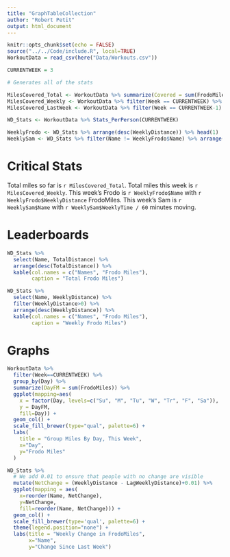 ```yaml
---
title: "GraphTableCollection"
author: "Robert Petit"
output: html_document
---
```


```r
knitr::opts_chunk$set(echo = FALSE)
source("../../Code/include.R", local=TRUE)
WorkoutData = read_csv(here("Data/Workouts.csv"))

CURRENTWEEK = 3
```


``` r
# Generates all of the stats

MilesCovered_Total <- WorkoutData %>% summarize(Covered = sum(FrodoMiles)) %>% pull(Covered)
MilesCovered_Weekly <- WorkoutData %>% filter(Week == CURRENTWEEK) %>% summarize(Covered = sum(FrodoMiles)) %>% pull(Covered)
MilesCovered_LastWeek <- WorkoutData %>% filter(Week == CURRENTWEEK-1) %>% summarize(Covered = sum(FrodoMiles)) %>% pull(Covered)

WD_Stats <- WorkoutData %>% Stats_PerPerson(CURRENTWEEK)

WeeklyFrodo <- WD_Stats %>% arrange(desc(WeeklyDistance)) %>% head(1)
WeeklySam <- WD_Stats %>% filter(Name != WeeklyFrodo$Name) %>% arrange(desc(WeeklyTime)) %>% head(1)
```

# Critical Stats
Total miles so far is `r MilesCovered_Total`. Total miles this week is `r MilesCovered_Weekly`. This week's Frodo is `r WeeklyFrodo$Name` with `r WeeklyFrodo$WeeklyDistance` FrodoMiles. This week's Sam is `r WeeklySam$Name` with `r WeeklySam$WeeklyTime / 60` minutes moving.

# Leaderboards
```r
WD_Stats %>%
  select(Name, TotalDistance) %>%
  arrange(desc(TotalDistance)) %>%
  kable(col.names = c("Names", "Frodo Miles"),
        caption = "Total Frodo Miles")
```

```r
WD_Stats %>%
  select(Name, WeeklyDistance) %>%
  filter(WeeklyDistance>0) %>%
  arrange(desc(WeeklyDistance)) %>%
  kable(col.names = c("Names", "Frodo Miles"),
        caption = "Weekly Frodo Miles")
```

# Graphs

```r
WorkoutData %>%
  filter(Week==CURRENTWEEK) %>%
  group_by(Day) %>%
  summarize(DayFM = sum(FrodoMiles)) %>%
  ggplot(mapping=aes(
    x = factor(Day, levels=c("Su", "M", "Tu", "W", "Tr", "F", "Sa")),
    y = DayFM,
    fill=Day)) +
  geom_col() +
  scale_fill_brewer(type="qual", palette=6) +
  labs(
    title = "Group Miles By Day, This Week",
    x="Day",
    y="Frodo Miles"
  )
```

```r
WD_Stats %>%
  # We add 0.01 to ensure that people with no change are visible
  mutate(NetChange = (WeeklyDistance - LagWeeklyDistance)+0.01) %>%
  ggplot(mapping = aes(
    x=reorder(Name, NetChange), 
    y=NetChange,
    fill=reorder(Name, NetChange))) +
  geom_col() +
  scale_fill_brewer(type='qual', palette=6) +
  theme(legend.position="none") +
  labs(title = "Weekly Change in FrodoMiles",
       x="Name",
       y="Change Since Last Week")

```